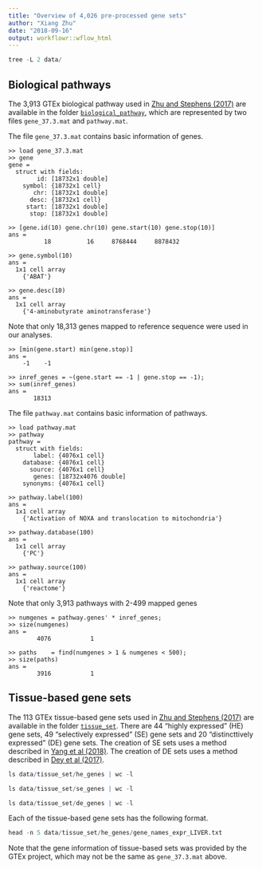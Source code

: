 ```yaml
---
title: "Overview of 4,026 pre-processed gene sets"
author: "Xiang Zhu"
date: "2018-09-16"
output: workflowr::wflow_html
---
```


[Zhu and Stephens (2017)]: https://doi.org/10.1101/160770
[`xiangzhu/rss-gsea`]: https://github.com/xiangzhu/rss-gsea/tree/master/data
[`biological_pathway`]: https://github.com/xiangzhu/rss-gsea/tree/master/data/biological_pathway
[`tissue_set`]: https://github.com/xiangzhu/rss-gsea/tree/master/data/tissue_set

```r
tree -L 2 data/
```

## Biological pathways

The 3,913 GTEx biological pathway used in [Zhu and Stephens (2017)][]
are available in the folder [`biological_pathway`][],
which are represented by two files `gene_37.3.mat` and `pathway.mat`.

The file `gene_37.3.mat` contains basic information of genes.

```
>> load gene_37.3.mat
>> gene
gene =
  struct with fields:
        id: [18732x1 double]
    symbol: {18732x1 cell}
       chr: [18732x1 double]
      desc: {18732x1 cell}
     start: [18732x1 double]
      stop: [18732x1 double]

>> [gene.id(10) gene.chr(10) gene.start(10) gene.stop(10)]
ans =
          18          16     8768444     8878432

>> gene.symbol(10)
ans =
  1x1 cell array
    {'ABAT'}

>> gene.desc(10)
ans =
  1x1 cell array
    {'4-aminobutyrate aminotransferase'}
```

Note that only 18,313 genes mapped to reference sequence were used in our analyses.

```
>> [min(gene.start) min(gene.stop)]
ans =
    -1    -1

>> inref_genes = ~(gene.start == -1 | gene.stop == -1);
>> sum(inref_genes)
ans =
       18313
```

The file `pathway.mat` contains basic information of pathways.

```
>> load pathway.mat
>> pathway
pathway =
  struct with fields:
       label: {4076x1 cell}
    database: {4076x1 cell}
      source: {4076x1 cell}
       genes: [18732x4076 double]
    synonyms: {4076x1 cell}

>> pathway.label(100)
ans =
  1x1 cell array
    {'Activation of NOXA and translocation to mitochondria'}

>> pathway.database(100)
ans =
  1x1 cell array
    {'PC'}

>> pathway.source(100)
ans =
  1x1 cell array
    {'reactome'}
```

Note that only 3,913 pathways with 2-499 mapped genes

```
>> numgenes = pathway.genes' * inref_genes;
>> size(numgenes)
ans =
        4076           1

>> paths    = find(numgenes > 1 & numgenes < 500);
>> size(paths)
ans =
        3916           1
```

## Tissue-based gene sets

The 113 GTEx tissue-based gene sets used in [Zhu and Stephens (2017)][]
are available in the folder [`tissue_set`][].
There are 44 "highly expressed" (HE) gene sets, 49 "selectively expressed" (SE) gene sets
and 20 "distincttively expressed" (DE) gene sets.
The creation of SE sets uses a method described in [Yang et al (2018)](https://doi.org/10.1101/311563).
The creation of DE sets uses a method described in [Dey et al (2017)](https://www.ncbi.nlm.nih.gov/pubmed/28333934).

```r
ls data/tissue_set/he_genes | wc -l
```

```r
ls data/tissue_set/se_genes | wc -l
```

```r
ls data/tissue_set/de_genes | wc -l
```

Each of the tissue-based gene sets has the following format.

```r
head -n 5 data/tissue_set/he_genes/gene_names_expr_LIVER.txt
```

Note that the gene information of tissue-based sets was provided by the GTEx project,
which may not be the same as `gene_37.3.mat` above.

